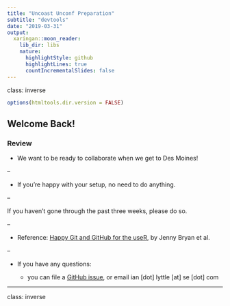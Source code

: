 ```yaml
---
title: "Uncoast Unconf Preparation"
subtitle: "devtools"
date: "2019-03-31"
output:
  xaringan::moon_reader:
    lib_dir: libs
    nature:
      highlightStyle: github
      highlightLines: true
      countIncrementalSlides: false
---
```

class: inverse

```r
options(htmltools.dir.version = FALSE)
```

## Welcome Back!

### Review

- We want to be ready to collaborate when we get to Des Moines!

--

- If you're happy with your setup, no need to do anything.

--

If you haven't gone through the past three weeks, please do so.

--

- Reference: [Happy Git and GitHub for the useR](https://happygitwithr.com/), by Jenny Bryan et al.

--

- If you have any questions:

  - you can file a [GitHub issue](https://github.com/uncoast-unconf/uu-2019-day-zero/issues/12), or email ian [dot] lyttle [at] se [dot] com

---
class: inverse
